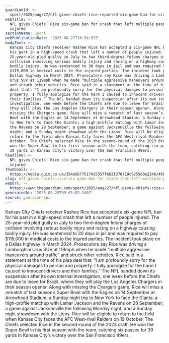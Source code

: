 ```yaml
---
guardianId: >-
  sport/2025/aug/27/nfl-gives-chiefs-rice-reported-six-game-ban-for-crash-that-left-multiple-people-injured
webTitle: >-
  NFL gives Chiefs’ Rice six-game ban for crash that left multiple people
  injured
sectionName: Sport
webPublicationDate: '2025-08-27T16:54:57Z'
bodyText: >-
  Kansas City Chiefs receiver Rashee Rice has accepted a six-game NFL ban for
  his part in a high-speed crash that left a number of people injured. The
  25-year-old pled guilty in July to two third-degree felony charges of
  collision involving serious bodily injury and racing on a highway causing
  bodily injury. He was sentenced to 30 days in jail and was required to pay
  $115,000 in medical costs to the injured parties. The incident took place on a
  Dallas highway in March 2024. Prosecutors say Rice was driving a Lamborghini
  Urus SUV at 119mph when he made “multiple aggressive maneuvers around traffic”
  and struck other vehicles. Rice said in a statement at the time of his plea
  deal that: “I am profoundly sorry for the physical damages to person and
  property. I fully apologize for the harm I caused to innocent drivers and
  their families.” The NFL handed down its suspension after its own internal
  investigation, one week before the Chiefs are due to leave for Brazil, where
  they will play the Los Angeles Chargers in their season opener. Along with
  missing the Chargers game, Rice will miss a rematch of last season’s Super
  Bowl with the Eagles on 14 September at Arrowhead Stadium; a Sunday night trip
  to New York to face the Giants; a high-profile matchup with Lamar Jackson and
  the Ravens on 28 September; a game against Jacksonville the following Monday
  night; and a Sunday night showdown with the Lions. Rice will be eligible to
  return to the field when Kansas City faces the AFC West-rival Raiders on 19
  October. The Chiefs selected Rice in the second-round of the 2023 draft. He
  won the Super Bowl in his first season with the team, catching six passes for
  39 yards in Kansas City’s victory over the San Francisco 49ers.
headline: >-
  NFL gives Chiefs’ Rice six-game ban for crash that left multiple people
  injured
thumbnail: >-
  https://media.guim.co.uk/354a5677517415557f6621370710c925500e2246/466_0_4658_3726/500.jpg
slug: nfl-gives-chiefs-rice-six-game-ban-for-crash-that-left-multiple-people-injured
webUrl: >-
  https://www.theguardian.com/sport/2025/aug/27/nfl-gives-chiefs-rice-reported-six-game-ban-for-crash-that-left-multiple-people-injured
generatedAt: '2025-08-28T09:01:02.348Z'
source: guardian-api
---
```

Kansas City Chiefs receiver Rashee Rice has accepted a six-game NFL ban for his part in a high-speed crash that left a number of people injured. The 25-year-old pled guilty in July to two third-degree felony charges of collision involving serious bodily injury and racing on a highway causing bodily injury. He was sentenced to 30 days in jail and was required to pay $115,000 in medical costs to the injured parties. The incident took place on a Dallas highway in March 2024. Prosecutors say Rice was driving a Lamborghini Urus SUV at 119mph when he made “multiple aggressive maneuvers around traffic” and struck other vehicles. Rice said in a statement at the time of his plea deal that: “I am profoundly sorry for the physical damages to person and property. I fully apologize for the harm I caused to innocent drivers and their families.” The NFL handed down its suspension after its own internal investigation, one week before the Chiefs are due to leave for Brazil, where they will play the Los Angeles Chargers in their season opener. Along with missing the Chargers game, Rice will miss a rematch of last season’s Super Bowl with the Eagles on 14 September at Arrowhead Stadium; a Sunday night trip to New York to face the Giants; a high-profile matchup with Lamar Jackson and the Ravens on 28 September; a game against Jacksonville the following Monday night; and a Sunday night showdown with the Lions. Rice will be eligible to return to the field when Kansas City faces the AFC West-rival Raiders on 19 October. The Chiefs selected Rice in the second-round of the 2023 draft. He won the Super Bowl in his first season with the team, catching six passes for 39 yards in Kansas City’s victory over the San Francisco 49ers.
